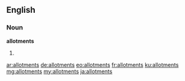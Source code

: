 ==English==

===Noun===
'''allotments'''

# {{plural of|allotment}}

[[ar:allotments]]
[[de:allotments]]
[[eo:allotments]]
[[fr:allotments]]
[[ku:allotments]]
[[mg:allotments]]
[[my:allotments]]
[[ja:allotments]]